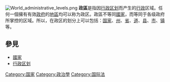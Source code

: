 {{Unreferenced |time=2009-07-22T15:20:53+00:00 }}
[[File:World_administrative_levels.png|thumb]]
{{Politics}}
{{merge to|行政区划}}
'''政區'''是指因[[行政区划|行政区划]]而产生的[[行政|行政]]区域。任何一個擁有有效[[政府|政府]]的[[地區|地區]]均可以称为政区。政區不等同[[國家|國家]]，而等同于各级政府所掌控的区域。所以，在政区的划分上可以包括：[[国家|国家]]、[[州|州]]、[[省|省]]、[[道_(行政区划)|道]]、[[县|县]]、[[市|市]]、[[镇|镇]]等。

==參見==
*[[國家|國家]]
*[[行政区划|行政区划]]

{{Government-official-hist-stub}}

[[Category:国家|Category:国家]]
[[Category:政治學|Category:政治學]]
[[Category:国际法|Category:国际法]]